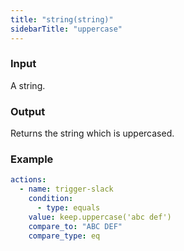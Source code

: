 ```yaml
---
title: "string(string)"
sidebarTitle: "uppercase"
---
```


### Input

A string.

### Output

Returns the string which is uppercased.

### Example

```yaml
actions:
  - name: trigger-slack
    condition:
      - type: equals
    value: keep.uppercase('abc def')
    compare_to: "ABC DEF"
    compare_type: eq
```
